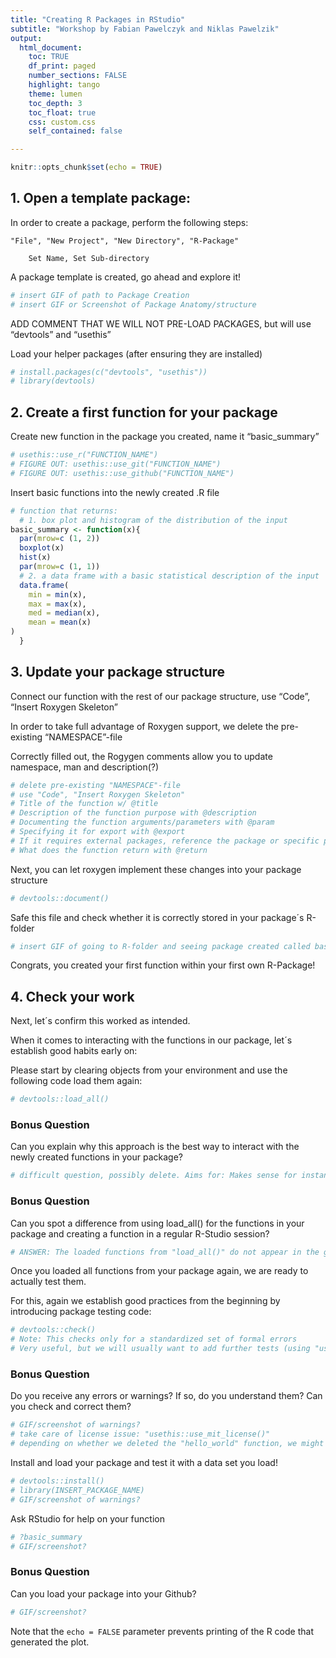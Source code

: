 ```yaml
---
title: "Creating R Packages in RStudio"
subtitle: "Workshop by Fabian Pawelczyk and Niklas Pawelzik"
output: 
  html_document:
    toc: TRUE
    df_print: paged
    number_sections: FALSE
    highlight: tango
    theme: lumen
    toc_depth: 3
    toc_float: true
    css: custom.css 
    self_contained: false

---
```


```r
knitr::opts_chunk$set(echo = TRUE)
```

## 1. Open a template package:

In order to create a package, perform the following steps:

    "File", "New Project", "New Directory", "R-Package"

        Set Name, Set Sub-directory

A package template is created, go ahead and explore it!

```r
# insert GIF of path to Package Creation
# insert GIF or Screenshot of Package Anatomy/structure 
```

ADD COMMENT THAT WE WILL NOT PRE-LOAD PACKAGES, but will use "devtools" and "usethis"

Load your helper packages (after ensuring they are installed)

```r
# install.packages(c("devtools", "usethis"))
# library(devtools)
```

## 2. Create a first function for your package

Create new function in the package you created, name it "basic_summary"

```r
# usethis::use_r("FUNCTION_NAME")
# FIGURE OUT: usethis::use_git("FUNCTION_NAME")
# FIGURE OUT: usethis::use_github("FUNCTION_NAME")
```

Insert basic functions into the newly created .R file

```r
# function that returns:
  # 1. box plot and histogram of the distribution of the input
basic_summary <- function(x){
  par(mrow=c (1, 2))
  boxplot(x)
  hist(x)
  par(mrow=c (1, 1))
  # 2. a data frame with a basic statistical description of the input
  data.frame(
    min = min(x),
    max = max(x),
    med = median(x),
    mean = mean(x)
)
  }
```

## 3. Update your package structure

Connect our function with the rest of our package structure, use "Code", "Insert Roxygen Skeleton"

In order to take full advantage of Roxygen support, we delete the pre-existing "NAMESPACE"-file

Correctly filled out, the Rogygen comments allow you to update namespace, man and description(?)

```r
# delete pre-existing "NAMESPACE"-file
# use "Code", "Insert Roxygen Skeleton"
# Title of the function w/ @title
# Description of the function purpose with @description
# Documenting the function arguments/parameters with @param
# Specifying it for export with @export
# If it requires external packages, reference the package or specific package functions with @import and @importFrom
# What does the function return with @return
```

Next, you can let roxygen implement these changes into your package structure

```r
# devtools::document()
```

Safe this file and check whether it is correctly stored in your package´s R-folder

```r
# insert GIF of going to R-folder and seeing package created called basic_summary.R
```

Congrats, you created your first function within your first own R-Package!

## 4. Check your work

Next, let´s confirm this worked as intended.

When it comes to interacting with the functions in our package, let´s establish good habits early on:

Please start by clearing objects from your environment and use the following code load them again:

```r
# devtools::load_all()
```

### Bonus Question
Can you explain why this approach is the best way to interact with the newly created functions in your package?

```r
# difficult question, possibly delete. Aims for: Makes sense for instance when we use a lot of functions in our package, ensure interactions and links between functions work as intended
```

### Bonus Question
Can you spot a difference from using load_all() for the functions in your package and creating a function in a regular R-Studio session?

```r
# ANSWER: The loaded functions from "load_all()" do not appear in the global environment 
```

Once you loaded all functions from your package again, we are ready to actually test them.

For this, again we establish good practices from the beginning by introducing package testing code:

```r
# devtools::check()
# Note: This checks only for a standardized set of formal errors
# Very useful, but we will usually want to add further tests (using "usethis::use_testthat()") that ensure our function works in the specific way we intended. Limited time, we cannot cover this part in this workshop 
```

### Bonus Question
Do you receive any errors or warnings? If so, do you understand them? Can you check and correct them?

```r
# GIF/screenshot of warnings?
# take care of license issue: "usethis::use_mit_license()"
# depending on whether we deleted the "hello_world" function, we might get an error message
```

Install and load your package and test it with a data set you load!

```r
# devtools::install() 
# library(INSERT_PACKAGE_NAME)
# GIF/screenshot of warnings?
```

Ask RStudio for help on your function

```r
# ?basic_summary
# GIF/screenshot?
```

### Bonus Question
Can you load your package into your Github?

```r
# GIF/screenshot?
```

Note that the `echo = FALSE` parameter prevents printing of the R code that generated the plot.
